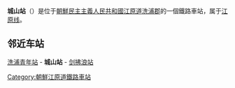 {{朝鮮半島車站資訊
|公司色 = red
|文字色 = 
|站名 = 城山站
|圖片 = 
|pxl = 
|圖片說明 =
|前一站 = [[洗浦青年站|洗浦青年]]
|前一站距離 = 7.2
|後一站距離 = 5.0
|後一站 = [[剑拂浪站|剑拂浪]]
|諺文 = 성산역
|朝鮮漢字 = 城山驛
|文觀部式 = Seongsan-yeok
|馬-賴式 = Sŏngsan-yŏk
|副站名 = 
|車站編號 = 
|停站路線數 = 
|所屬公司 = [[朝鲜民主主义人民共和国铁道省|朝鲜民主主义人民共和国铁道省]]
|所屬路線 = [[江原线|江原线]]
|距離 = 121.3
|起點站 = [[高原站_(咸镜南道)|高原]]
|所在地 =[[江原道_(北)|江原道]][[洗浦郡|洗浦郡]]
|車站構造 = 地面车站
|月台配置 = 
|啟用年月日 =1914年 
|廢站年月日 = 
|上下車人次 = 
|統計年度 = 
|轉車 = 
|備註 = 
|全寬備註 = 
}}

'''城山站'''（{{kor|名=北|諺=성산역|漢=城山驛|羅=Sŏngsan yŏk|f=y}}）是位于[[朝鮮民主主義人民共和國|朝鮮民主主義人民共和國]][[江原道_(北)|江原道]][[洗浦郡|洗浦郡]]的一個鐵路車站，属于[[江原线|江原线]]。

==邻近车站==
[[洗浦青年站|洗浦青年站]] - '''城山站''' - [[剑拂浪站|剑拂浪站]]

{{江原线}}

{{朝鲜铁路小作品}}

[[Category:朝鮮江原道鐵路車站|Category:朝鮮江原道鐵路車站]]